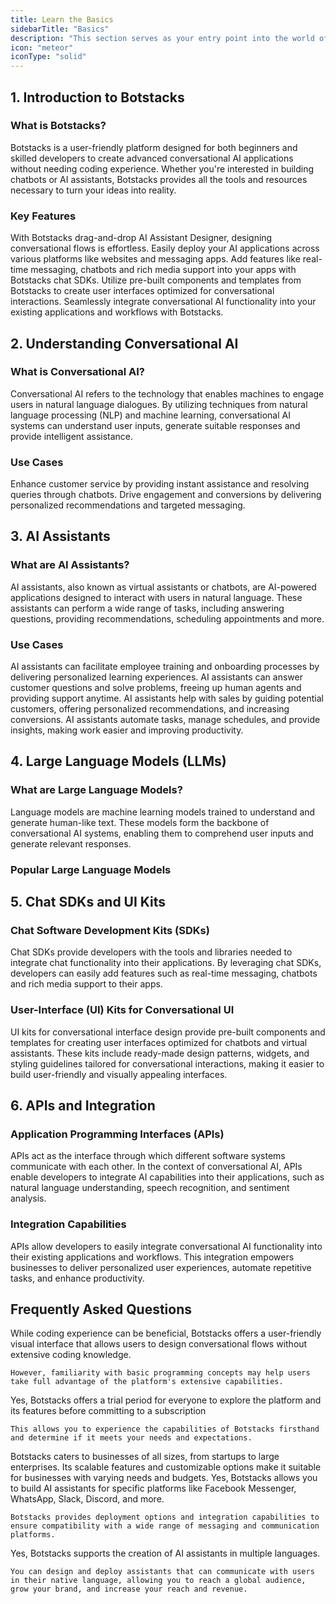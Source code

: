 ```yaml
---
title: Learn the Basics
sidebarTitle: "Basics"
description: "This section serves as your entry point into the world of conversational AI. Below, you'll find essential information to help you understand the core concepts and components involved in the creation of chat bots and AI assistants."
icon: "meteor"
iconType: "solid"
---
```


## 1. Introduction to Botstacks

### What is Botstacks?

Botstacks is a user-friendly platform designed for both beginners and skilled developers to create advanced conversational AI applications without needing coding experience. 
Whether you're interested in building chatbots or AI assistants, Botstacks provides all the tools and resources necessary to turn your ideas into reality.

### Key Features


<CardGroup cols={2}>

  <Card title="No coding required" icon="bolt">
    With Botstacks drag-and-drop AI Assistant Designer, designing conversational flows is effortless.
  </Card>

  <Card title="Multi-Channel Support" icon="compass">
    Easily deploy your AI applications across various platforms like websites and messaging apps.
  </Card>

  <Card title="Chat Software Development Kits (SDKs)" icon="comments">
    Add features like real-time messaging, chatbots and rich media support into your apps with Botstacks chat SDKs.
  </Card>  

  <Card title="UI Kits for Conversational UI" icon="paintbrush">
    Utilize pre-built components and templates from Botstacks to create user interfaces optimized for conversational interactions.
  </Card> 

  <Card title="Integration Capabilities" icon="gear">
    Seamlessly integrate conversational AI functionality into your existing applications and workflows with Botstacks.
  </Card> 
  
</CardGroup>


## 2. Understanding Conversational AI

### What is Conversational AI?

Conversational AI refers to the technology that enables machines to engage users in natural language dialogues. By utilizing techniques from natural language processing (NLP) and machine learning, conversational AI systems can understand user inputs, generate suitable responses and provide intelligent assistance.

### Use Cases

<CardGroup cols={2}>

  <Card title="Customer Support" icon="star">
    Enhance customer service by providing instant assistance and resolving queries through chatbots.
  </Card>

  <Card title="Sales and Marketing" icon="sparkle">
    Drive engagement and conversions by delivering personalized recommendations and targeted messaging.
  </Card>
  
</CardGroup>


## 3. AI Assistants

### What are AI Assistants?

AI assistants, also known as virtual assistants or chatbots, are AI-powered applications designed to interact with users in natural language. These assistants can perform a wide range of tasks, including answering questions, providing recommendations, scheduling appointments and more.

### Use Cases

<CardGroup cols={2}>

  <Card title="Training and Onboarding" icon="flag">
    AI assistants can facilitate employee training and onboarding processes by delivering personalized learning experiences.
  </Card>

  <Card title="Customer Support" icon="star">
    AI assistants can answer customer questions and solve problems, freeing up human agents and providing support anytime.
  </Card>

  <Card title="Sales and Marketing" icon="sparkle">
    AI assistants help with sales by guiding potential customers, offering personalized recommendations, and increasing conversions.
  </Card>
  
  <Card title="Task Automation" icon="repeat">
    AI assistants automate tasks, manage schedules, and provide insights, making work easier and improving productivity.
  </Card>

</CardGroup>


## 4. Large Language Models (LLMs)

### What are Large Language Models?

Language models are machine learning models trained to understand and generate human-like text. These models form the backbone of conversational AI systems, enabling them to comprehend user inputs and generate relevant responses.

### Popular Large Language Models

<CardGroup cols={3}>

  <Card title="Anthropic Claude" icon="sparkle">
  </Card>

  <Card title="OpenAI Chat-GPT" icon="sparkle">
  </Card>

  <Card title="Google Gemini" icon="sparkle">

  </Card>

</CardGroup>


## 5. Chat SDKs and UI Kits

### Chat Software Development Kits (SDKs)

Chat SDKs provide developers with the tools and libraries needed to integrate chat functionality into their applications. By leveraging chat SDKs, developers can easily add features such as real-time messaging, chatbots and rich media support to their apps.


### User-Interface (UI) Kits for Conversational UI

UI kits for conversational interface design provide pre-built components and templates for creating user interfaces optimized for chatbots and virtual assistants. These kits include ready-made design patterns, widgets, and styling guidelines tailored for conversational interactions, making it easier to build user-friendly and visually appealing interfaces.

## 6. APIs and Integration

### Application Programming Interfaces (APIs)

APIs act as the interface through which different software systems communicate with each other. In the context of conversational AI, APIs enable developers to integrate AI capabilities into their applications, such as natural language understanding, speech recognition, and sentiment analysis.


### Integration Capabilities

APIs allow developers to easily integrate conversational AI functionality into their existing applications and workflows. This integration empowers businesses to deliver personalized user experiences, automate repetitive tasks, and enhance productivity.


## Frequently Asked Questions
<AccordionGroup>

  <Accordion title="Do I need coding experience to use Botstacks?">
    While coding experience can be beneficial, Botstacks offers a user-friendly visual interface that allows users to design conversational flows without extensive coding knowledge. 

    However, familiarity with basic programming concepts may help users take full advantage of the platform's extensive capabilities.
  </Accordion>

  <Accordion title="Is there a trial period or demo available for Botstacks before purchasing a subscription?">
    Yes, Botstacks offers a trial period for everyone to explore the platform and its features before committing to a subscription 
    
    This allows you to experience the capabilities of Botstacks firsthand and determine if it meets your needs and expectations.
  </Accordion>  

  <Accordion title="Is Botstacks suitable for small businesses/startups or is it more geared towards larger enterprises?">
    Botstacks caters to businesses of all sizes, from startups to large enterprises. Its scalable features and customizable options make it suitable for businesses with varying needs and budgets.
  </Accordion>

  <Accordion title="Can I build AI assistants for specific platforms like Facebook Messenger, WhatsApp or Slack using Botstacks?">
    Yes, Botstacks allows you to build AI assistants for specific platforms like Facebook Messenger, WhatsApp, Slack, Discord, and more. 
    
    Botstacks provides deployment options and integration capabilities to ensure compatibility with a wide range of messaging and communication platforms.
  </Accordion>

  <Accordion title="Can I use Botstacks to create AI assistants in multiple languages?">
    Yes, Botstacks supports the creation of AI assistants in multiple languages. 
    
    You can design and deploy assistants that can communicate with users in their native language, allowing you to reach a global audience, grow your brand, and increase your reach and revenue.
  </Accordion>

</AccordionGroup>


